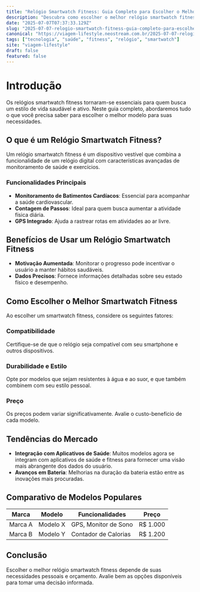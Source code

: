 ```yaml
---
title: "Relógio Smartwatch Fitness: Guia Completo para Escolher o Melhor"
description: "Descubra como escolher o melhor relógio smartwatch fitness para suas necessidades, com dicas sobre funcionalidades, benefícios e tendências do mercado."
date: "2025-07-07T07:37:33.129Z"
slug: "2025-07-07-relogio-smartwatch-fitness-guia-completo-para-escolher-o-melhor"
canonical: "https://viagem-lifestyle.neostream.com.br/2025-07-07-relogio-smartwatch-fitness-guia-completo-para-escolher-o-melhor"
tags: ["tecnologia", "saúde", "fitness", "relógio", "smartwatch"]
site: "viagem-lifestyle"
draft: false
featured: false
---
```


# Introdução
Os relógios smartwatch fitness tornaram-se essenciais para quem busca um estilo de vida saudável e ativo. Neste guia completo, abordaremos tudo o que você precisa saber para escolher o melhor modelo para suas necessidades.

## O que é um Relógio Smartwatch Fitness?
Um relógio smartwatch fitness é um dispositivo vestível que combina a funcionalidade de um relógio digital com características avançadas de monitoramento de saúde e exercícios.

### Funcionalidades Principais
- **Monitoramento de Batimentos Cardíacos**: Essencial para acompanhar a saúde cardiovascular.
- **Contagem de Passos**: Ideal para quem busca aumentar a atividade física diária.
- **GPS Integrado**: Ajuda a rastrear rotas em atividades ao ar livre.

## Benefícios de Usar um Relógio Smartwatch Fitness
- **Motivação Aumentada**: Monitorar o progresso pode incentivar o usuário a manter hábitos saudáveis.
- **Dados Precisos**: Fornece informações detalhadas sobre seu estado físico e desempenho.

## Como Escolher o Melhor Smartwatch Fitness
Ao escolher um smartwatch fitness, considere os seguintes fatores:

### Compatibilidade
Certifique-se de que o relógio seja compatível com seu smartphone e outros dispositivos.

### Durabilidade e Estilo
Opte por modelos que sejam resistentes à água e ao suor, e que também combinem com seu estilo pessoal.

### Preço
Os preços podem variar significativamente. Avalie o custo-benefício de cada modelo.

## Tendências do Mercado
- **Integração com Aplicativos de Saúde**: Muitos modelos agora se integram com aplicativos de saúde e fitness para fornecer uma visão mais abrangente dos dados do usuário.
- **Avanços em Bateria**: Melhorias na duração da bateria estão entre as inovações mais procuradas.

## Comparativo de Modelos Populares
| Marca | Modelo | Funcionalidades | Preço |
|-------|--------|-----------------|-------|
| Marca A | Modelo X | GPS, Monitor de Sono | R$ 1.000 |
| Marca B | Modelo Y | Contador de Calorias | R$ 1.200 |

## Conclusão
Escolher o melhor relógio smartwatch fitness depende de suas necessidades pessoais e orçamento. Avalie bem as opções disponíveis para tomar uma decisão informada.